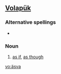 ==[[Volapük]]==

===Alternative spellings===
*{{l|vo|aysva}}

===Noun===
{{infl|vo|noun}}

# [[as if]], [[as though]]

[[vo:äsva]]